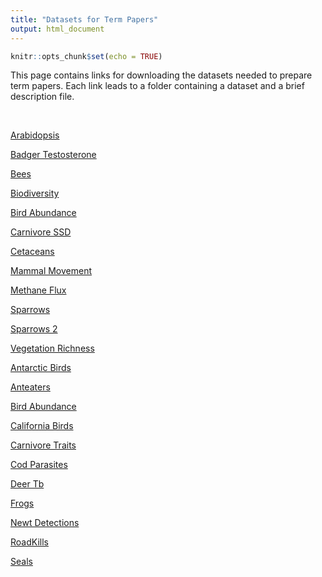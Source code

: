 ```yaml
---
title: "Datasets for Term Papers"
output: html_document
---
```

  
  ```r
knitr::opts_chunk$set(echo = TRUE)
```

This page contains links for downloading the datasets needed to prepare term papers. Each link leads to a folder containing a dataset and a brief description file.

</br>


<a href="Paper_Datasets/Arabidopsis.zip" >Arabidopsis</a>

<a href="Paper_Datasets/Badger_Testosterone.zip" >Badger Testosterone</a>

<a href="Paper_Datasets/Bees.zip" >Bees</a>

<a href="Paper_Datasets/Biodiversity.zip" >Biodiversity</a>

<a href="Paper_Datasets/Bird_Abundance.zip" >Bird Abundance</a>

<a href="Paper_Datasets/Carnivore_SSD.zip" >Carnivore SSD</a>

<a href="Paper_Datasets/Cetaceans.zip" >Cetaceans</a>

<a href="Paper_Datasets/Mammal_Movement.zip" >Mammal Movement</a>

<a href="Paper_Datasets/Methane_Flux.zip" >Methane Flux</a>

<a href="Paper_Datasets/Sparrows.zip" >Sparrows</a>

<a href="Paper_Datasets/Sparrows_2.zip" >Sparrows 2</a>

<a href="Paper_Datasets/Vegetation.zip" >Vegetation Richness</a>

<a href="Paper_Datasets/Antarctic_Birds.zip" >Antarctic Birds</a>

<a href="Paper_Datasets/Anteaters.zip" >Anteaters</a>

<a href="Paper_Datasets/Bird_Abundance.zip" >Bird Abundance</a>

<a href="Paper_Datasets/California_Birds.zip" >California Birds</a>

<a href="Paper_Datasets/Carnivore_Traits.zip" >Carnivore Traits</a>

<a href="Paper_Datasets/Cod_Parasites.zip" >Cod Parasites</a>

<a href="Paper_Datasets/Deer_Tb.zip" >Deer Tb</a>

<a href="Paper_Datasets/Frogs.zip" >Frogs</a>

<a href="Paper_Datasets/Newt_Detections.zip" >Newt Detections</a>

<a href="Paper_Datasets/RoadKills.zip" >RoadKills</a>

<a href="Paper_Datasets/Seals.zip" >Seals</a>


